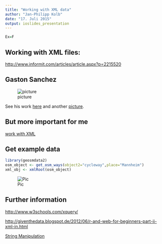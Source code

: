 ```yaml
---
title: "Working with XML data"
author: "Jan-Philipp Kolb"
date: "17. Juli 2015"
output: ioslides_presentation
---
```


```r
Ex=F
```

## Working with XML files:

<http://www.informit.com/articles/article.aspx?p=2215520>

## Gaston Sanchez

![picture](http://gastonsanchez.com/images/blog/dataflow_page.jpg)

See his work [here](http://gastonsanchez.com/) and another [picture](https://images.duckduckgo.com/iu/?u=http%3A%2F%2Fsomelab.net%2Fwp-content%2Fuploads%2F2013%2F01%2FR_Dials.jpg&f=1).

## But more important for me

[work with XML](http://gastonsanchez.com/work/webdata/getting_web_data_r4_parsing_xml_html.pdf)

## Get example data

```r
library(geosmdata2)
osm_object <- get_osm_ways(object2="cycleway",place="Mannheim")
xml_obj <- xmlRoot(osm_object)
```


![Pic](https://github.com/Japhilko/GeoData/blob/master/data/figure/XMLex.PNG)


## Further information

<http://www.w3schools.com/xquery/>

<http://giventhedata.blogspot.de/2012/06/r-and-web-for-beginners-part-ii-xml-in.html>


[String Manipulation](http://gastonsanchez.com/Handling_and_Processing_Strings_in_R.pdf)
